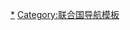{{Navbox  
|name = 联合国维持和平行动
|title = {{UNO}}[[联合国维持和平行动列表|历次维持和平行动]]<sup><span style="color:green;"><small>注1</small></span>
</sup>

| list1   = {{Navbox|child  
| state   = {{{state|expanded}}}  
| title   = 已经结束的维持和平行动任务（共计61项行动）
| image   =  

|group1=[[非洲|非洲地区]]（25项行动）
|list1 = [[联合国刚果行动|联刚行动]] - [[第一期联合国安哥拉核查团|第一期联安核查团]] - {{tsl|en|联合国过渡时期援助团|过渡时期援助团}}（[[纳米比亚]]） - [[第二期联合国安哥拉核查团|第二期联安核查团]] - {{tsl|en|联合国莫桑比克行动|联莫行动}} - {{tsl|en|United Nations Operation in Somalia I|第一期联合国索马里行动|第一期联索行动}} - {{tsl|en|United Nations Observer Mission in Liberia|联合国利比里亚观察团|联利观察团}} - {{tsl|en|United Nations Observer Mission Uganda–Rwanda|联合国乌干达-卢旺达观察团|乌卢观察团}} - {{tsl|en|United Nations Assistance Mission for Rwanda|联合国卢旺达援助团|联卢援助团}} - {{tsl|en|United Nations Operation in Somalia II|第二期联合国索马里行动|第二期联索行动}} - {{tsl|en|United Nations Aouzou Strip Observer Group|联合国奥祖地带观察组|联奥观察组}} - {{tsl|en|United Nations Angola Verification Mission III|第三期联安核查团|第三期联安核查团}} - {{tsl|en|United Nations Observer Mission in Angola|联合国安哥拉观察团|联安观察团}} - {{tsl|en|United Nations Observer Mission in Sierra Leone|联合国塞拉利昂观察团|联塞观察团}} - {{tsl|en|United Nations Mission in the Central African Republic|联合国中非共和国特派团|中非特派团}} - {{tsl|en|United Nations Mission in Sierra Leone|联合国塞拉利昂特派团|联塞特派团}} - {{tsl|en|United Nations Mission in Ethiopia and Eritrea|联合国埃塞俄比亚和厄立特里亚特派团|埃厄特派团}} - {{tsl|en|United Nations Mission in Côte d'Ivoire|联合国科特迪瓦特派团|联科特派团}} - {{tsl|en|United Nations Mission in the Central African Republic and Chad|联合国中非和乍得特派团|中乍特派团}} - [[联合国布隆迪行动|联布行动]] - {{tsl|en|United Nations Mission in the Sudan|联合国苏丹特派团|联苏特派团}} - {{tsl|en|United Nations Organization Mission in the Democratic Republic of the Congo|联合国刚果民主共和国特派团|联刚特派团}}- {{tsl|en|United Nations Mission in Liberia||联利特派团}}- {{tsl|en|United Nations Operation in Côte d'Ivoire|联科行动}}- {{tsl|en|United Nations/African Union Mission in Darfur||达尔富尔混合行动}}
|group2=[[美洲|美洲地区]]（10项行动）  
|list2 =[[秘书长特别代表驻多米尼加共和国特派团|驻多代表]] - [[联合国中美洲观察团|中美洲观察团]] - [[联合国萨尔瓦多观察团|联萨观察团]] - [[联合国海地特派团|联海特派团]] - [[联合国海地支助团|联海支助团]] - [[联合国危地马拉核查团|联危核查团]] - [[联合国海地过渡时期特派团|联海特派团]] - [[联合国海地民警特派团|联海民警团]] -  [[联合国海地稳定特派团|联海稳定团]] -  [[联合国海地司法支助特派团|联海司法支助团]]
|group3=[[亚洲|亚洲地区]]（9项行动）  
|list3 =[[联合国驻西新几内亚安全部队|安全部队]] - [[联合国印度-巴基斯坦观察团|印巴观察团]] - [[联合国阿富汗-巴基斯坦斡旋特派团|阿巴斡旋团]] - [[联合国驻柬埔寨先遣团|联柬先遣团]] - [[柬埔寨过渡时期联合国权力机构|联柬权力机构]] - [[联合国塔吉克斯坦观察团|联塔观察团]] - [[联合国东帝汶过渡行政当局|东帝汶过渡当局]] - [[联合国东帝汶支助团|东帝汶支助团]] - [[联合国东帝汶综合特派团|东帝汶综合团]]

|group4=[[欧洲|欧洲地区]]（8项行动）  
|list4 =[[联合国保护部队|联保部队]] - [[联合国格鲁吉亚观察团|联格观察团]] - [[联合国克罗地亚恢复信任行动|联恢行动]] - [[联合国波斯尼亚-黑塞哥维那特派团|波黑特派团]] - [[联合国预防性部署部队|联预部队]] - [[联合国东斯拉沃尼亚、巴拉尼亚和西锡尔米乌姆过渡行政当局|东斯过渡当局]] - [[联合国普雷维拉卡观察团|联普观察团]] - [[联合国警察支助小组|警察支助组]]

|group5=[[中东|中东地区]]（7项行动）  
|list5 =[[联合国第一期紧急部队|紧急部队一]] - [[联合国黎巴嫩观察组|联黎观察组]] - [[联合国也门观察团|联也观察团]] - [[联合国第二期紧急部队|紧急部队二]] - [[联合国伊朗-伊拉克军事观察团|两伊观察团]] - [[联合国伊拉克-科威特观察团|伊科观察团]] - [[联合国叙利亚监督团|联叙监督团]]

}}  

| list2   = {{Navbox|child  
| state   = {{{state|expanded}}}  
| title   = 正在进行中的维持和平行动任务（共计12项行动）

|group1=[[非洲|非洲地区]]（6项行动<sup><span style="color:green;">注2</span>
</sup>）
|list1 = [[联合国西撒哈拉全民投票特派团|西撒特派团]] - [[刚果民主共和国稳定特派团|联刚稳定团]] - [[南苏丹共和国特派团|南苏丹特派团]] - [[联合国中非共和国多层面综合稳定团|联中稳定团]] - [[联合国马里多层面综合稳定特派团|马里稳定团]] - [[联合国阿卜耶伊临时安全部队|联阿安全部队]]

|group2=[[美洲|美洲地区]]（無）
|list2 =

|group3=[[亚太地区|亚洲和太平洋地区]]（1项行动<sup><span style="color:green;">注3</span>
</sup>）
|list3 = [[联合国印度和巴基斯坦观察组|印巴观察组]]

|group4=[[欧洲|欧洲地区]]（2项行动）
|list4 = {{tsl|en|United Nations Peacekeeping Force in Cyprus|联塞部队}} - [[联合国科索沃临时行政当局特派团|科索沃特派团]]

|group5=[[中东|中东地区]]（3项行动）
|list5 = {{tsl|en|United Nations Truce Supervision Organization|停战监督组织}} - {{tsl|en|United Nations Disengagement Observer Force|脱离接触观察员部队}} - {{tsl|en|United Nations Interim Force in Lebanon|联黎部队}}

}}  

|belowstyle = text-align: left; font-size: 80%;
|below = '''参见'''：[[联合国]] - [[联合国安全理事会]] - [[联合国维持和平部队]] - [[联合国维持和平行动部]] - [[联合国外勤支助部]] - [[联合国难民署]]<br />'''注'''：1.历次行动的名称均係採自[http://www.un.org/zh/peacekeeping/ 联合国维和行动中文官方网页]的中文标准简称。<br />2.不包括[[联合国布隆迪综合办事处]]（联布办事处）。<br />3.不包括[[联合国阿富汗援助团|联阿援助团]]（政治特派团）。

}}<noinclude> 

[[Category:联合国维持和平行动|*]]   
[[Category:联合国导航模板]]
</noinclude>